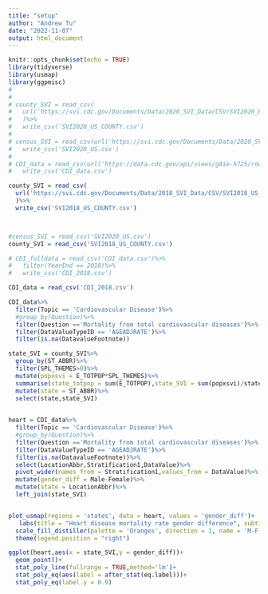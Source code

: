 ```yaml
---
title: "setup"
author: "Andrew Tu"
date: "2022-11-07"
output: html_document
---
```


```r
knitr::opts_chunk$set(echo = TRUE)
library(tidyverse)
library(usmap)
library(ggpmisc)
# 
# 
# county_SVI = read_csv(
#   url('https://svi.cdc.gov/Documents/Data/2020_SVI_Data/CSV/SVI2020_US_COUNTY.csv')
#   )%>%
#   write_csv('SVI2020_US_COUNTY.csv')
# 
# census_SVI = read_csv(url('https://svi.cdc.gov/Documents/Data/2020_SVI_Data/CSV/SVI2020_US.csv'))%>%
#   write_csv('SVI2020_US.csv')
# 
# CDI_data = read_csv(url('https://data.cdc.gov/api/views/g4ie-h725/rows.csv'))%>%
#   write_csv('CDI_data.csv')

county_SVI = read_csv(
  url('https://svi.cdc.gov/Documents/Data/2018_SVI_Data/CSV/SVI2018_US_COUNTY.csv')
  )%>%
  write_csv('SVI2018_US_COUNTY.csv')



#census_SVI = read_csv('SVI2020_US.csv')
county_SVI = read_csv('SVI2018_US_COUNTY.csv')

# CDI_fulldata = read_csv('CDI_data.csv')%>%
#   filter(YearEnd == 2018)%>%
#   write_csv('CDI_2018.csv')

CDI_data = read_csv('CDI_2018.csv')
```


```r
CDI_data%>%
  filter(Topic == 'Cardiovascular Disease')%>%
  #group_by(Question)%>%
  filter(Question =='Mortality from total cardiovascular diseases')%>%
  filter(DataValueTypeID == 'AGEADJRATE')%>%
  filter(is.na(DatavalueFootnote))
```
```r
state_SVI = county_SVI%>%
  group_by(ST_ABBR)%>%
  filter(SPL_THEMES>0)%>%
  mutate(popxsvi = E_TOTPOP*SPL_THEMES)%>%
  summarise(state_totpop = sum(E_TOTPOP),state_SVI = sum(popxsvi)/state_totpop)%>%
  mutate(state = ST_ABBR)%>%
  select(state,state_SVI)
  
```


```r

heart = CDI_data%>%
  filter(Topic == 'Cardiovascular Disease')%>%
  #group_by(Question)%>%
  filter(Question =='Mortality from total cardiovascular diseases')%>%
  filter(DataValueTypeID == 'AGEADJRATE')%>%
  filter(is.na(DatavalueFootnote))%>%
  select(LocationAbbr,Stratification1,DataValue)%>%
  pivot_wider(names_from = Stratification1,values_from = DataValue)%>%
  mutate(gender_diff = Male-Female)%>%
  mutate(state = LocationAbbr)%>%
  left_join(state_SVI)


plot_usmap(regions = 'states', data = heart, values = 'gender_diff')+
   labs(title = "Heart disease mortality rate gender difference", subtitle = "2018 State level case per 100k")+
  scale_fill_distiller(palette = 'Oranges', direction = 1, name = 'M-F case rate per 100k')+
  theme(legend.position = "right")
```
```r
ggplot(heart,aes(x = state_SVI,y = gender_diff))+
  geom_point()+
  stat_poly_line(fullrange = TRUE,method='lm')+
  stat_poly_eq(aes(label = after_stat(eq.label)))+
  stat_poly_eq(label.y = 0.9)
```